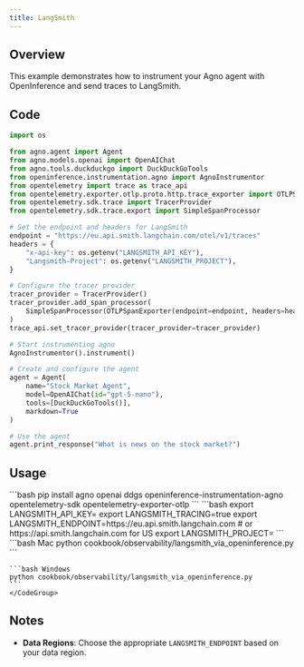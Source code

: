 ```yaml
---
title: LangSmith
---
```


## Overview

This example demonstrates how to instrument your Agno agent with OpenInference and send traces to LangSmith.

## Code

```python
import os

from agno.agent import Agent
from agno.models.openai import OpenAIChat
from agno.tools.duckduckgo import DuckDuckGoTools
from openinference.instrumentation.agno import AgnoInstrumentor
from opentelemetry import trace as trace_api
from opentelemetry.exporter.otlp.proto.http.trace_exporter import OTLPSpanExporter
from opentelemetry.sdk.trace import TracerProvider
from opentelemetry.sdk.trace.export import SimpleSpanProcessor

# Set the endpoint and headers for LangSmith
endpoint = "https://eu.api.smith.langchain.com/otel/v1/traces"
headers = {
    "x-api-key": os.getenv("LANGSMITH_API_KEY"),
    "Langsmith-Project": os.getenv("LANGSMITH_PROJECT"),
}

# Configure the tracer provider
tracer_provider = TracerProvider()
tracer_provider.add_span_processor(
    SimpleSpanProcessor(OTLPSpanExporter(endpoint=endpoint, headers=headers))
)
trace_api.set_tracer_provider(tracer_provider=tracer_provider)

# Start instrumenting agno
AgnoInstrumentor().instrument()

# Create and configure the agent
agent = Agent(
    name="Stock Market Agent",
    model=OpenAIChat(id="gpt-5-nano"),
    tools=[DuckDuckGoTools()],
    markdown=True
)

# Use the agent
agent.print_response("What is news on the stock market?")
```

## Usage

<Steps>
  <Step title="Install Dependencies">
    ```bash
    pip install agno openai ddgs openinference-instrumentation-agno opentelemetry-sdk opentelemetry-exporter-otlp
    ```
  </Step>

  <Step title="Set Environment Variables">
    ```bash
    export LANGSMITH_API_KEY=<your-key>
    export LANGSMITH_TRACING=true
    export LANGSMITH_ENDPOINT=https://eu.api.smith.langchain.com  # or https://api.smith.langchain.com for US
    export LANGSMITH_PROJECT=<your-project-name>
    ```
  </Step>

  <Step title="Run the Agent">
    <CodeGroup>
    ```bash Mac
    python cookbook/observability/langsmith_via_openinference.py
    ```

    ```bash Windows
    python cookbook/observability/langsmith_via_openinference.py
    ```
    </CodeGroup>
  </Step>
</Steps>

## Notes

- **Data Regions**: Choose the appropriate `LANGSMITH_ENDPOINT` based on your data region.